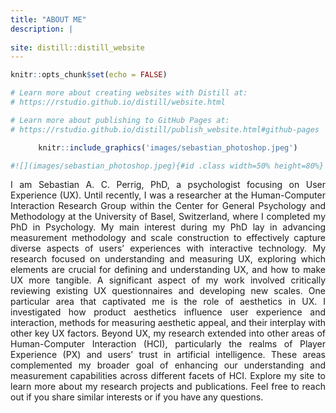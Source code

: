 ```yaml
---
title: "ABOUT ME"
description: |
  
site: distill::distill_website
---
```


```r
knitr::opts_chunk$set(echo = FALSE)

# Learn more about creating websites with Distill at:
# https://rstudio.github.io/distill/website.html

# Learn more about publishing to GitHub Pages at:
# https://rstudio.github.io/distill/publish_website.html#github-pages

```


<center>

```r
knitr::include_graphics('images/sebastian_photoshop.jpeg')

#![](images/sebastian_photoshop.jpeg){#id .class width=50% height=80%} ![](images/sebastian_photoshop.jpeg){width=40% height=40%}

```

</center>

<p style="text-align: justify"> 
I am Sebastian A. C. Perrig, PhD, a psychologist focusing on User Experience (UX). Until recently, I was a researcher at the Human-Computer Interaction Research Group within the Center for General Psychology and Methodology at the University of Basel, Switzerland, where I completed my PhD in Psychology. My main interest during my PhD lay in advancing measurement methodology and scale construction to effectively capture diverse aspects of users' experiences with interactive technology. My research focused on understanding and measuring UX, exploring which elements are crucial for defining and understanding UX, and how to make UX more tangible. A significant aspect of my work involved critically reviewing existing UX questionnaires and developing new scales. One particular area that captivated me is the role of aesthetics in UX. I investigated how product aesthetics influence user experience and interaction, methods for measuring aesthetic appeal, and their interplay with other key UX factors. Beyond UX, my research extended into other areas of Human-Computer Interaction (HCI), particularly the realms of Player Experience (PX) and users' trust in artificial intelligence. These areas complemented my broader goal of enhancing our understanding and measurement capabilities across different facets of HCI. Explore my site to learn more about my research projects and publications. Feel free to reach out if you share similar interests or if you have any questions. </p>